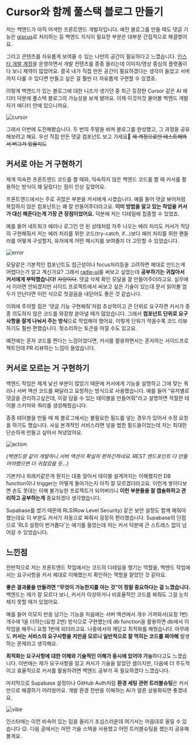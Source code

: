

# Cursor와 함께 풀스택 블로그 만들기

저는 백엔드가 아직 어색한 프론트엔드 개발자입니다. 예전 블로그를 만들 때도 댓글
기능은 [giscus](https://giscus.app/ko)로 처리하는 등 백엔드 지식이 필요한 부분은
대부분 간접적으로 해결했어요.

그리고 콘텐츠를 자유롭게 보여줄 수 있는 나만의 공간이 필요하다고 느꼈습니다.
[인스타 개발 계정](https://instagram.com/yeol.dev)을 운영하면서 개발 컨텐츠를
종종 올리는데 이미지/영상 중심의 플랫폼이다 보니 제약이 많았어요. 결국 내가 직접
만든 공간이 필요하겠다는 생각이 들었고 서버까지 다룰 수 있다면 만들고 싶은 걸
훨씬 더 자유롭게 구현할 수 있겠죠.

이렇게 백엔드가 있는 블로그에 대한 니즈가 생기던 중 최근 등장한 Cursor 같은 AI
에디터 덕분에 풀스택 블로그의 가능성을 보게 됐어요. 이제 이것저것 물어볼 백엔드
개발자가 에디터 안에 있으니까요.

<Image src={cursor} alt="cursor" className="aspect-[16/9] object-contain" />

그래서 이번에 도전해봤습니다. 두 번의 주말을 바쳐 블로그를 완성했고, 그 과정을
공유해보려고 해요. 우선 직접 만든 댓글 컴포넌트 보고 가세요🙌 ~~제 계정으로만
테스트해봐서 버그가 있을지도~~

<Comments postId="blog-cursor" />

## 커서로 아는 거 구현하기

제게 익숙한 프론트엔드 코드를 짤 때와, 익숙하지 않은 백엔드 코드를 짤 때 커서를
활용하는 방식이 꽤 달랐다는 점이 인상 깊었어요.

프론트엔드에서는 주로 귀찮은 부분을 커서에게 시켰습니다. 예를 들어 댓글 뷰어처럼
복잡하지 않은 컴포넌트는 꽤 잘 만들어주더라고요. **이미 방법을 알고 있는 작업을
커서가 대신 해준다는게 가장 큰 장점이었어요.** 덕분에 저는 디테일에 집중할 수
있었죠.

예를 들어 네트워크 에러나 로그인 안 된 상태처럼 자주 나오는 에러 처리도 커서가
적당히 구현해줘서 저는 에러 처리를 위한 코드(try-catch, if...)보다 에러 처리를
위한 핸들러를 어떻게 구성할지, 유저에게 어떤 메시지를 보여줄지 더 고민할 수
있었습니다.

<Image src={error} alt="error" className="aspect-[16/9] object-contain" />

모달같은 기본적인 컴포넌트도 접근성이나 focus처리등을 고려하면 제대로 만드는게
어렵다는거 알고 계신가요? 그래서 [radix-ui](https://www.radix-ui.com/)를 써보고
싶었는데 **공부하기는 귀찮아서 커서에게 부탁했습니다!** ~~자랑이다~~. 댓글 삭제
확인 모달을 잘 만들어주더라고요. 실무에서 이러면 안되겠지만 사이드 프로젝트에서
써보고 싶은 기술이 있는데 문서 읽어볼 엄두가 안난다면 이런 식으로 첫걸음을
내딛어도 좋은 것 같습니다.

이외에 주의할 점은 '댓글 기능 구현해줘'처럼 추상적이고 큰 단위로 요구하면 커서가
종종 의도하지 않은 코드를 와장창 쏟아낼 때가 많았습니다. 그래서 **컴포넌트
단위로 요구사항을 잘게 나눠서 주는 방식**으로 작업해야 했어요. 이렇게 단위가
작을수록 코드 리뷰하기도 훨씬 편했습니다. 헛소리하는 토큰을 아낄 수도 있고요.

예전에는 혼자 코드를 짠다는 느낌이었다면, 커서를 활용하면서는 혼자하는
사이드프로젝트인데 PR 리뷰하는 느낌이 들었습니다.

## 커서로 모르는 거 구현하기

백엔드 작업은 제게 낯선 부분이 많았기 때문에 커서에게 기능을 설명하고 그에 맞는
쿼리나 서버 액션 코드를 짜달라고 요청하는 방식으로 사용했습니다. 예를 들어
"유저별로 댓글을 관리하고싶은데, 이걸 담을 수 있는 테이블을 만들어줘"라고
설명하면 적절한 테이블 스키마와 쿼리를 생성해줬습니다.

종종 테이블을 만들 때 제 블로그에서는 불필요한 필드를 넣는 경우가 있어서 수정
요청을 하기도 했습니다. 사실 본격적인 서비스라면 넣을 법한 필드들이었는데 저는
최대한 단순하게 만들고 싶어서 쳐냈었어요.

<Image src={action} alt="action" className="aspect-[16/9] object-contain" />

_(백엔드랑 같이 개발하니 서버 액션이 확실히 편하긴하네요. REST 엔드포인트 다
만들어야했으면 더 귀찮았을 듯...)_

기본키나 외래키같은게 뭔지는 대충 알아서 테이블 설계까지는 이해했지만 DB
function이나 trigger는 어떻게 돌아가는지 아직 잘 모르겠더라고요. 이런게
쌓이다보면 손도 못대는 이해 불가능한 프로젝트가 되어버리니 **이런 부분들을 잘
캡슐화하고 관리하고 공부하는게** 중요하겠다 생각했습니다.

Supabase를 썼기 때문에 RLS(Row Level Security) 같은 보안 설정도 함께 해줘야
했는데요 이 부분도 커서가 자동으로 짜줘서 굉장히 편리했습니다. Supabase의
단점으로 'RLS 설정이 번거롭다'는 얘기를 들었는데 저는 커서 덕분에 큰 스트레스
없이 넘어갈 수 있었습니다.

## 느낀점

전반적으로 저는 프론트엔드 작업에서는 코드의 디테일을 챙기는 역할을, 백엔드
작업에서는 요구사항을 커서 제대로 이해했는지 확인하는 역할을 맡았던 것 같아요.

**좋은 결과물을 만들려면 “무엇이 가능한지를 아는 것”이 정말 중요하다는 걸
느꼈습니다.** 백엔드는 제가 잘 모르다 보니, 커서가 이상하거나 비효율적인 코드를
짜줘도 그걸 눈치채지 못할 때가 있었어요.

예를 들어 이모지 반응 남기는 기능을 처음에는 서버 액션에서 개수 가져와서(요청
1번) 개수에 1을 더하는(요청 2번) 방식으로 구현헀는데 db function을 활용하면
db에서 이 작업을 해주니 요청 1번에 되더라고요. 나중에서야 깨닫고 최적화를
해줬습니다. 아무래도 **커서는 서비스의 요구사항을 저만큼 모르니 일반적으로 잘
먹히는 코드를 짜야해** 발생하는 문제라고 생각해요.

**최적화는 요구사항에 대한 이해와 기술적인 이해가 동시에 있어야 가능**하다고도
느꼈습니다. 이번에는 제가 요구사항을 알고 커서가 기술을 알았던 셈이지만, 다음에
더 주도적이고 효율적으로 커서를 활용하려면 백엔드 공부가 꼭 필요하겠다
느꼈습니다.

마지막으로 Supabase 설정이나 GitHub Auth처럼 **환경 세팅 관련 트러블슈팅**은
커서만으로 해결하기 어려웠어요. 개발 환경 전반을 이해하는 AI가 얼른 상용화되면
좋겠네요.

<Image src={vibe} alt="vibe" className="aspect-[16/9] object-contain" />

인스타에는 이런 비속어 있는 밈을 올리기 조심스러운데 여기서는 마음대로 올릴 수
있습니다 😉. 다음 글에서는 어떤 기술 스택을 사용했고 어떤 트러블슈팅을 했는지
공유해볼게요.
